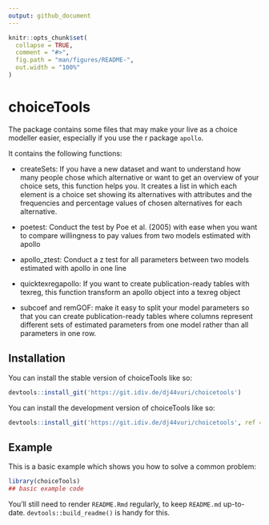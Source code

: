 ```yaml
---
output: github_document
---
```


<!-- README.md is generated from README.Rmd. Please edit that file -->

```r
knitr::opts_chunk$set(
  collapse = TRUE,
  comment = "#>",
  fig.path = "man/figures/README-",
  out.width = "100%"
)
```

# choiceTools

<!-- badges: start -->

<!-- badges: end -->

The package contains some files that may make your live as a choice modeller easier, especially if you use the r package `apollo`.

It contains the following functions:

-   createSets: If you have a new dataset and want to understand how many people chose which alternative or want to get an overview of your choice sets, this function helps you. It creates a list in which each element is a choice set showing its alternatives with attributes and the frequencies and percentage values of chosen alternatives for each alternative.

-   poetest: Conduct the test by Poe et al. (2005) with ease when you want to compare willingness to pay values from two models estimated with apollo

-   apollo_ztest: Conduct a z test for all parameters between two models estimated with apollo in one line

-   quicktexregapollo: If you want to create publication-ready tables with texreg, this function transform an apollo object into a texreg object

-    subcoef and remGOF: make it easy to split your model parameters so that you can create publication-ready tables where columns represent different sets of estimated parameters from one model rather than all parameters in one row.

## Installation


You can install the stable version of choiceTools like so:

``` r
devtools::install_git('https://git.idiv.de/dj44vuri/choicetools')
```


You can install the development version of choiceTools like so:

``` r
devtools::install_git('https://git.idiv.de/dj44vuri/choicetools', ref = "devel" )
```

## Example

This is a basic example which shows you how to solve a common problem:

```r
library(choiceTools)
## basic example code
```



You'll still need to render `README.Rmd` regularly, to keep `README.md` up-to-date. `devtools::build_readme()` is handy for this.



